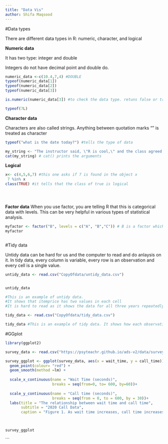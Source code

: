 ```yaml
---
title: "Data Vis"
author: Shifa Maqsood
---
```


#Data types

There are different data types in R: numeric, character, and logical

**Numeric data**

It has two type: integer and double

Integers do not have decimal point and double do.

```r
numeric_data <-c(10.4,7,4) #DOUBLE
typeof(numeric_data[1])
typeof(numeric_data[2])
typeof(numeric_data[3])

is.numeric(numeric_data[3]) #to check the data type. retuns false or true

typeof(7L)

```

**Character data**

Characters are also called strings. Anything between quotation marks "" is treated as character

```r

typeof("what is the date today?") #tells the type of data

my_string <- "The instructor said, \"R is cool,\" and the class agreed."
cat(my_string) # cat() prints the arguments


```

**Logical**

```r
x<- c(4,5,6,7) #this one asks if 7 is found in the object x
 7 %in% x 
class(TRUE) #it tells that the class of true is logical





```

**Factor data**
When you use factor, you are telling R that this is categorical data with levels. This can be very helpful in various types of statistical analysis.

```r

myfactor <- factor("B", levels = c("A", "B","C")) # B is a factor which has three levels A,B and C
myfactor 



```

#Tidy data

Untidy data can be hard for us and the computer to read and do anlaysis on it. In tidy data, every column is variable, every row is an observation and every cell is  a single value. 

```r

untidy_data <- read.csv("CopyOfdata/untidy_data.csv")


untidy_data

#This is an example of untidy data. 
#It shows that itemprice has two values in each cell
#It is hard to read as it shows the data for all three years repeatedly which can be confusing to analyze.

```

```r

tidy_data <- read.csv("CopyOfdata/tidy_data.csv")

tidy_data #This is an example of tidy data. It shows how each observatio ihas its own row and each value has its own cell.

```
#GGplot


```r
library(ggplot2)

survey_data <- read.csv("https://psyteachr.github.io/ads-v2/data/survey_data.csv")

survey_ggplot <- ggplot(survey_data, aes(x = wait_time, y = call_time)) +
  geom_point(colour= "red") +
  geom_smooth(method =lm) + 
  
  scale_x_continuous(name = "Wait Time (seconds)",
                     breaks = seq(from=0, to= 600, by=60))+
  
  scale_y_continuous(name = "Call time (seconds)",
                     breaks = seq(from = 0, to = 600, by = 30))+
  labs(title = "The relationship between wait time and call time",
       subtitle = "2020 Call Data",
       caption = "Figure 1. As wait time increases, call time increases.")
  


survey_ggplot


```






```



